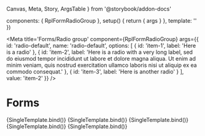   Canvas,
  Meta,
  Story,
  ArgsTable
} from '@storybook/addon-docs'

  components: { RplFormRadioGroup },
  setup() {
    return { args }
  },
  template: '<RplFormRadioGroup v-bind="args" />'
})

<Meta title='Forms/Radio group' component={RplFormRadioGroup} args={{
      id: 'radio-default',
      name: 'radio-default',
      options: [
        {
          id: 'item-1',
          label: 'Here is a radio'
        },
        {
          id: 'item-2',
          label: 'Here is a radio with a very long label, sed do eiusmod tempor incididunt ut labore et dolore magna aliqua. Ut enim ad minim veniam, quis nostrud exercitation ullamco laboris nisi ut aliquip ex ea commodo consequat.'
        },
        {
          id: 'item-3',
          label: 'Here is another radio'
        }
      ],
      value: 'item-2'
    }} />

# Forms

<ArgsTable of={RplFormradio} />

<Canvas>
  <Story
    name='Default variant'
    args={{
      id: 'radio-default'
    }}
  >
    {SingleTemplate.bind()}
  </Story>
</Canvas>


<Canvas>
  <Story
    name='Reverse variant'
    parameters={{
      background: 'gray'
    }}
    args={{
      id: 'radio-reverse',
      variant: 'reverse'
    }}
  >
    {SingleTemplate.bind()}
  </Story>
</Canvas>

<Canvas>
  <Story
    name='Inactive'
    args={{
      id: 'radio-inactive',
      label: 'Here is a radio',
      disabled: true,
    }}
  >
    {SingleTemplate.bind()}
  </Story>
</Canvas>


<Canvas>
  <Story
    name='Inactive - single item'
    args={{
      id: 'radio-long-label',
      options: [
        {
          id: 'item-1',
          label: 'Here is a radio',
          disabled: true
        },
        {
          id: 'item-2',
          label: 'Here is a radio with a very long label, sed do eiusmod tempor incididunt ut labore et dolore magna aliqua. Ut enim ad minim veniam, quis nostrud exercitation ullamco laboris nisi ut aliquip ex ea commodo consequat.'
        },
      ],
      value: 'item-2'
    }}
  >
    {SingleTemplate.bind()}
  </Story>
</Canvas>

<Canvas>
  <Story
    name='Horizontal layout'
    args={{
      id: 'radio-long-label',
      layout: 'inline',
      options: [
        {
          id: 'item-1',
          label: 'Here is a radio',
        },
        {
          id: 'item-2',
          label: 'And another'
        },
      ],
      value: 'item-2'
    }}
  >
    {SingleTemplate.bind()}
  </Story>
</Canvas>


